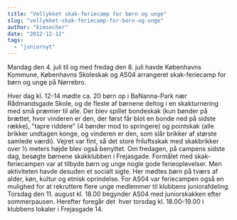 ```yaml
---
title: "Vellykket skak-feriecamp for børn og unge"
slug: "vellykket-skak-feriecamp-for-born-og-unge"
author: "kimsecher"
date: "2012-12-12"
tags: 
  - "juniornyt"
---
```


Mandag den 4. juli til og med fredag den 8. juli havde Københavns Kommune, Københavns Skoleskak og AS04 arrangeret skak-feriecamp for børn og unge på Nørrebro.

Hver dag kl. 12-14 mødte ca. 20 børn op i BaNanna-Park nær Rådmandsgade Skole, og de fleste af børnene deltog i en skakturnering med små præmier til alle. Der blev spillet bondeskak (kun bønder på brættet, hvor vinderen er den, der først får blot en bonde ned på sidste række), "tapre riddere" (4 bønder mod to springere) og pointskak (alle brikker undtagen konge, og vinderen er den, som slår brikker af største samlede værdi). Vejret var fint, så det store friluftsskak med skakbrikker over ½ meters højde blev også benyttet. Om fredagen, på campens sidste dag, besøgte børnene skakklubben i Frejasgade. Formålet med skak-feriecampen var at tilbyde børn og unge nogle gode ferieoplevelser. Men aktiviteten havde desuden et socialt sigte. Her mødtes børn på tværs af alder, køn, kultur og etnisk oprindelse. For AS04 var feriecampen også en mulighed for at rekruttere flere unge medlemmer til klubbens juniorafdeling. Torsdag den 11. august kl. 18.00 begynder AS04 med juniorskakken efter sommerpausen. Herefter foregår det  hver torsdag kl. 18.00-19.00 i klubbens lokaler i Frejasgade 14.
